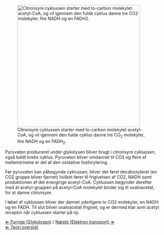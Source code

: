 [[File:Krebs cycle dk.jpg|thumb|right|400px| Citronsyre cyklussen starter med  to-carbon molekylet acetyl-CoA, og vil igennem den fulde cyklus danne tre CO<sub>2</sub> molekyler, fire NADH og en FADH<sub>2</sub>.  ]]


Pyruvaten produceret under glykolysen bliver brugt i citronsyre cyklussen, også kaldt krebs cyklus. Pyruvaten bliver omdannet til CO2 og flere af mellemtrinene er del af den oxidative fosforylering. 


Før pyruvaten kan påbegynde cyklussen, bliver det først decaboxyleret (en CO2 gruppe bliver fjernet) hvilket fører til frigivelsen af CO2, NADH samt produktionen af det energirige acetyl-CoA. Cyklussen begynder derefter med at acetyl-gruppen på acetyl-CoA molekylet binder sig til oxaloacetat, for at danne citronsyre. 


I løbet af cyklussen bliver der dannet yderligere to CO2 molekyler, en NADH og en FADH. Til slut bliver oxaloacetat frigivet, og er dermed klar som acetyl receptor når cyklussen starter på ny.


[[Glykolysen|&lArr; Forrige (Glykolysen)]] / [[Elektron transport|Næste (Elektron transport) &rArr;]] <br>
[[Fermenteringscase |&lArr; Teori oversigt ]]